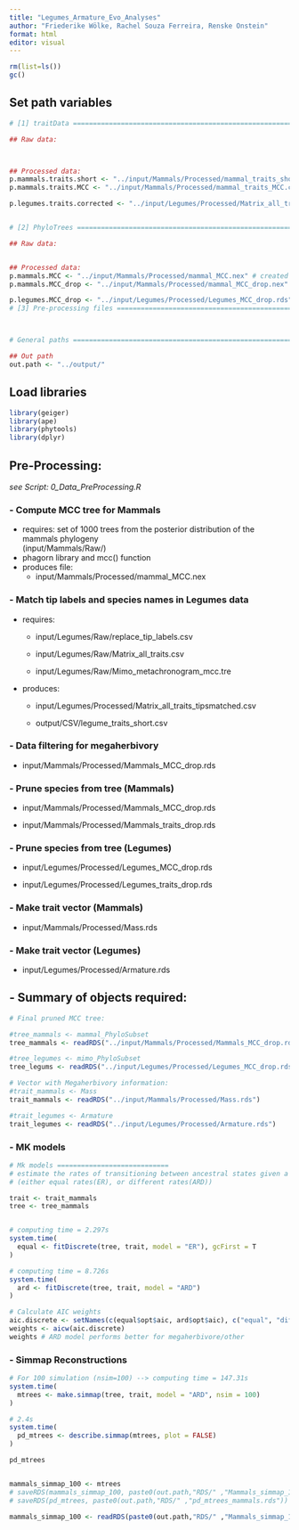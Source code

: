 ```yaml
---
title: "Legumes_Armature_Evo_Analyses"
author: "Friederike Wölke, Rachel Souza Ferreira, Renske Onstein"
format: html
editor: visual
---
```


```r
rm(list=ls())
gc()
```

## Set path variables

```r

# [1] traitData ================================================================= #

## Raw data:



## Processed data:
p.mammals.traits.short <- "../input/Mammals/Processed/mammal_traits_short.csv" # created from this script
p.mammals.traits.MCC <- "../input/Mammals/Processed/mammal_traits_MCC.csv" # created from this script

p.legumes.traits.corrected <- "../input/Legumes/Processed/Matrix_all_traits_tipsmatched.csv" # created from this script


# [2] PhyloTrees ================================================================ #

## Raw data:


## Processed data:
p.mammals.MCC <- "../input/Mammals/Processed/mammal_MCC.nex" # created from this script
p.mammals.MCC_drop <- "../input/Mammals/Processed/mammal_MCC_drop.nex" # created from this script

p.legumes.MCC_drop <- "../input/Legumes/Processed/Legumes_MCC_drop.rds"
# [3] Pre-processing files ====================================================== #



# General paths ============================================================= #

## Out path
out.path <- "../output/"

```

## Load libraries

```r
library(geiger)
library(ape)
library(phytools)
library(dplyr)
```

## Pre-Processing:

*see Script: 0_Data_PreProcessing.R*

### - Compute MCC tree for Mammals

-   requires: set of 1000 trees from the posterior distribution of the
    mammals phylogeny\
    (input/Mammals/Raw/)
-   phagorn library and mcc() function
-   produces file:
    -   input/Mammals/Processed/mammal_MCC.nex

### - Match tip labels and species names in Legumes data

-   requires:

    -   input/Legumes/Raw/replace_tip_labels.csv

    -   input/Legumes/Raw/Matrix_all_traits.csv

    -   input/Legumes/Raw/Mimo_metachronogram_mcc.tre

-   produces:

    -   input/Legumes/Processed/Matrix_all_traits_tipsmatched.csv

    -   output/CSV/legume_traits_short.csv

### - Data filtering for megaherbivory

-   input/Mammals/Processed/Mammals_MCC_drop.rds

### - Prune species from tree (Mammals)

-   input/Mammals/Processed/Mammals_MCC_drop.rds

-   input/Mammals/Processed/Mammals_traits_drop.rds

### - Prune species from tree (Legumes)

-   input/Legumes/Processed/Legumes_MCC_drop.rds

-   input/Legumes/Processed/Legumes_traits_drop.rds

### - Make trait vector (Mammals)

-   input/Mammals/Processed/Mass.rds

### - Make trait vector (Legumes)

-   input/Legumes/Processed/Armature.rds

## - Summary of objects required:

```r
# Final pruned MCC tree:

#tree_mammals <- mammal_PhyloSubset
tree_mammals <- readRDS("../input/Mammals/Processed/Mammals_MCC_drop.rds")

#tree_legumes <- mimo_PhyloSubset
tree_legums <- readRDS("../input/Legumes/Processed/Legumes_MCC_drop.rds")

# Vector with Megaherbivory information:
#trait_mammals <- Mass
trait_mammals <- readRDS("../input/Mammals/Processed/Mass.rds")

#trait_legumes <- Armature
trait_legumes <- readRDS("../input/Legumes/Processed/Armature.rds")

```

### - MK models

```r
# Mk models ============================
# estimate the rates of transitioning between ancestral states given a hypothesis 
# (either equal rates(ER), or different rates(ARD))

trait <- trait_mammals
tree <- tree_mammals


# computing time = 2.297s
system.time(
  equal <- fitDiscrete(tree, trait, model = "ER"), gcFirst = T
)

# computing time = 8.726s
system.time(
  ard <- fitDiscrete(tree, trait, model = "ARD")
)

# Calculate AIC weights
aic.discrete <- setNames(c(equal$opt$aic, ard$opt$aic), c("equal", "different"))
weights <- aicw(aic.discrete)
weights # ARD model performs better for megaherbivore/other


```

### - Simmap Reconstructions

```r

# For 100 simulation (nsim=100) --> computing time = 147.31s
system.time(
  mtrees <- make.simmap(tree, trait, model = "ARD", nsim = 100)
)

# 2.4s
system.time(
  pd_mtrees <- describe.simmap(mtrees, plot = FALSE)
)

pd_mtrees


mammals_simmap_100 <- mtrees
# saveRDS(mammals_simmap_100, paste0(out.path,"RDS/" ,"Mammals_simmap_100.rds"))
# saveRDS(pd_mtrees, paste0(out.path,"RDS/" ,"pd_mtrees_mammals.rds"))
```

```r
mammals_simmap_100 <- readRDS(paste0(out.path,"RDS/" ,"Mammals_simmap_100.rds"))
```

